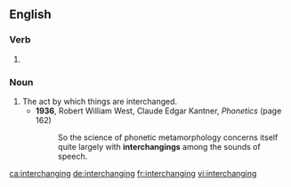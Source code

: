 ==English==

===Verb===
{{head|en|present participle}}

# {{present participle of|interchange|lang=en|nocat=1}}

===Noun===
{{en-noun}}

# The act by which things are interchanged.
#* '''1936''', Robert William West, ‎Claude Edgar Kantner, ''Phonetics'' (page 162)
#*: So the science of phonetic metamorphology concerns itself quite largely with '''interchangings''' among the sounds of speech.

[[ca:interchanging]]
[[de:interchanging]]
[[fr:interchanging]]
[[vi:interchanging]]